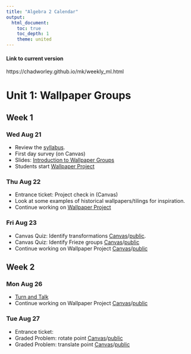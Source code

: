 ```yaml
---
title: "Algebra 2 Calendar"
output:
  html_document:
    toc: true
    toc_depth: 1
    theme: united
---
```


#### Link to current version

https://chadworley.github.io/mk/weekly_ml.html

# Unit 1: Wallpaper Groups

## Week 1 {.tabset}

### Wed Aug 21

* Review the [syllabus](https://chadworley.github.io/a2/syllabus_ml.html).
* First day survey (on Canvas)
* Slides: [Introduction to Wallpaper Groups](https://chadworley.github.io/ml/u01_wallpaper_groups/wallpaper_groups_presentation.html#1)
* Students start [Wallpaper Project](https://chadworley.github.io/ml/u01_wallpaper_groups/Wallpaper_Assignment.html)

### Thu Aug 22

* Entrance ticket: Project check in (Canvas)
* Look at some examples of historical wallpapers/tilings for inspiration.
* Continue working on [Wallpaper Project](https://chadworley.github.io/ml/u01_wallpaper_groups/Wallpaper_Assignment.html)

### Fri Aug 23

* Canvas Quiz: Identify transformations [Canvas](https://bart.instructure.com/courses/1282/quizzes/2278)/[public](https://chadworley.github.io/ml/u01_wallpaper_groups/transforms_shared1.html).
* Canvas Quiz: Identify Frieze groups [Canvas](https://bart.instructure.com/courses/1282/quizzes/2276)/[public](https://chadworley.github.io/ml/u01_wallpaper_groups/frieze_shared1.html)
* Continue working on Wallpaper Project [Canvas](https://bart.instructure.com/courses/1282/assignments/21403)/[public](https://chadworley.github.io/ml/u01_wallpaper_groups/Wallpaper_Assignment.html)

## Week 2 {.tabset}

### Mon Aug 26

* [Turn and Talk](https://chadworley.github.io/ml/u01_wallpaper_groups/Turn_and_Talk_wallpaper_01.html)
* Continue working on Wallpaper Project [Canvas](https://bart.instructure.com/courses/1282/assignments/21403)/[public](https://chadworley.github.io/ml/u01_wallpaper_groups/Wallpaper_Assignment.html)

### Tue Aug 27

* Entrance ticket: 
* Graded Problem: rotate point [Canvas](https://bart.instructure.com/courses/1282/quizzes/2287)/[public](https://chadworley.github.io/ml/u01_wallpaper_groups/outhtml/03_rotate_point.html)
* Graded Problem: translate point [Canvas](https://bart.instructure.com/courses/1282/quizzes/2297)/[public](https://chadworley.github.io/ml/u01_wallpaper_groups/outhtml/04_translate_point.html)

